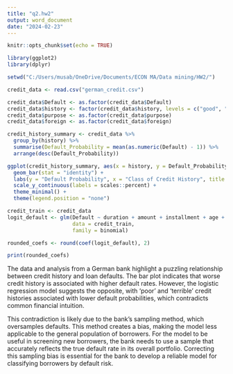 ---
title: "q2.hw2"
output: word_document
date: "2024-02-23"
---

```{r setup, include=FALSE}
knitr::opts_chunk$set(echo = TRUE)
```

```{r, echo=FALSE, warning=FALSE,include=FALSE}
library(ggplot2)
library(dplyr)

setwd("C:/Users/musab/OneDrive/Documents/ECON MA/Data mining/HW2/")

credit_data <- read.csv("german_credit.csv")
```

```{r, echo=FALSE, warning=FALSE,include=FALSE}
credit_data$Default <- as.factor(credit_data$Default)
credit_data$history <- factor(credit_data$history, levels = c("good", "poor", "terrible"))
credit_data$purpose <- as.factor(credit_data$purpose)
credit_data$foreign <- as.factor(credit_data$foreign)
```

```{r, echo=FALSE, warning=FALSE}
credit_history_summary <- credit_data %>%
  group_by(history) %>%
  summarise(Default_Probability = mean(as.numeric(Default) - 1)) %>%
  arrange(desc(Default_Probability))

ggplot(credit_history_summary, aes(x = history, y = Default_Probability, fill = history)) +
  geom_bar(stat = "identity") +
  labs(y = "Default Probability", x = "Class of Credit History", title = "Default Probability by Credit History") +
  scale_y_continuous(labels = scales::percent) +
  theme_minimal() +
  theme(legend.position = "none")
```

```{r, echo=FALSE, warning=FALSE}
credit_train <- credit_data
logit_default <- glm(Default ~ duration + amount + installment + age + history + purpose + foreign, 
                     data = credit_train, 
                     family = binomial)

rounded_coefs <- round(coef(logit_default), 2)

print(rounded_coefs)
```

The  data and analysis from a German bank highlight a puzzling relationship between credit history and loan defaults. The bar plot indicates that worse credit history is associated with higher default rates. However, the logistic regression model suggests the opposite, with 'poor' and 'terrible' credit histories associated with lower default probabilities, which contradicts common financial intuition.

This contradiction is likely due to the bank's sampling method, which oversamples defaults. This method creates a bias, making the model less applicable to the general population of borrowers. For the model to be useful in screening new borrowers, the bank needs to use a sample that accurately reflects the true default rate in its overall portfolio. Correcting this sampling bias is essential for the bank to develop a reliable model for classifying borrowers by default risk.